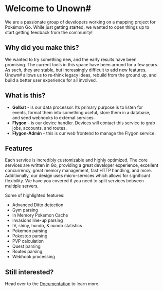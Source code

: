 # Welcome to Unown#

We are a passionate group of developers working on a mapping project for Pokémon Go. While just getting started, we wanted to open things up to start getting feedback from the community!

## Why did you make this?

We wanted to try something new, and the early results have been promising. The current tools in this space have been around for a few years. As such, they are stable, but increasingly difficult to add new features. Unown# allows us to re-think legacy ideas, rebuild from the ground up, and build a better user experience for all involved.

## What is this?

- **Golbat** - is our data processor. Its primary purpose is to listen for events, format them into something useful, store them in a database, and send webhooks to external services.
- **Flygon** - is our device handler. Devices will contact this service to grab jobs, accounts, and routes.
- **Flygon-Admin** - this is our web frontend to manage the Flygon service.

## Features

Each service is incredibly customizable and highly optimized. The core services are written in Go, providing a great developer experience, excellent concurrency, great memory management, fast HTTP handling, and more. Additionally, our design uses micro-services which allows for significant flexibility. We have you covered if you need to split services between multiple servers.

Some of highlighted features:

- Advanced Ditto detection
- Gym parsing
- In Memory Pokemon Cache
- Invasions line-up parsing
- IV, shiny, hundo, & nundo statistics
- Pokemon parsing
- Pokestop parsing
- PVP calculation
- Quest parsing
- Routes parsing
- Webhook processing

## Still interested?

Head over to the [Documentation](./docs) to learn more.
